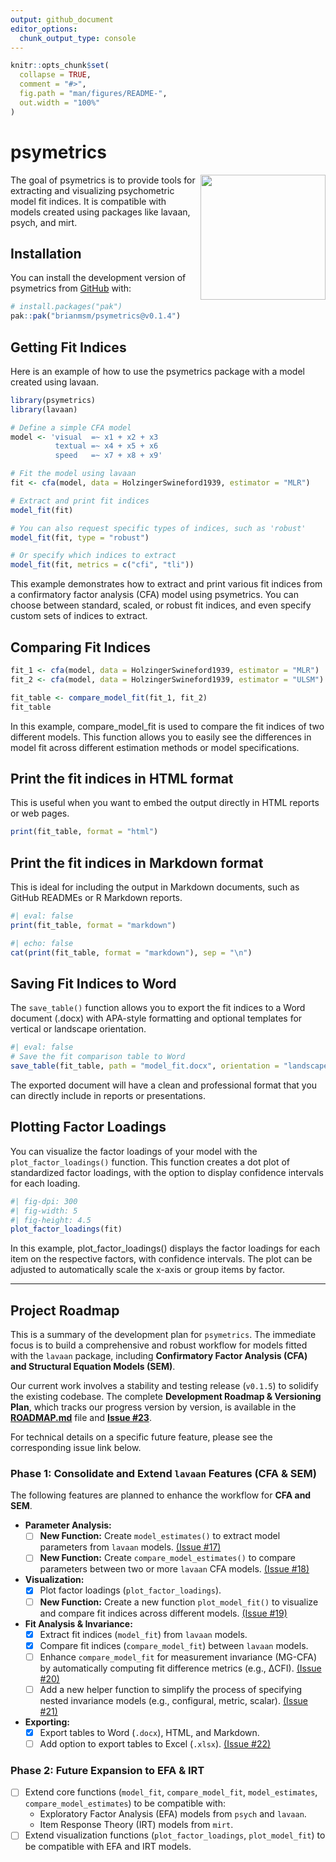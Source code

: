 ```yaml
---
output: github_document
editor_options: 
  chunk_output_type: console
---
```


<!-- README.md is generated from README.Rmd. Please edit that file -->

```r
knitr::opts_chunk$set(
  collapse = TRUE,
  comment = "#>",
  fig.path = "man/figures/README-",
  out.width = "100%"
)
```

# psymetrics

<!-- badges: start --> <!-- badges: end --> 
<img src="man/figures/hexlogo.png" align="right" width="200" />

The goal of psymetrics is to provide tools for extracting and visualizing psychometric model fit indices. It is compatible with models created using packages like lavaan, psych, and mirt.

## Installation

You can install the development version of psymetrics from [GitHub](https://github.com/brianmsm/psymetrics) with:

``` r
# install.packages("pak")
pak::pak("brianmsm/psymetrics@v0.1.4")
```

## Getting Fit Indices

Here is an example of how to use the psymetrics package with a model created using lavaan.

```r
library(psymetrics)
library(lavaan)

# Define a simple CFA model
model <- 'visual  =~ x1 + x2 + x3
          textual =~ x4 + x5 + x6
          speed   =~ x7 + x8 + x9'

# Fit the model using lavaan
fit <- cfa(model, data = HolzingerSwineford1939, estimator = "MLR")

# Extract and print fit indices
model_fit(fit)

# You can also request specific types of indices, such as 'robust'
model_fit(fit, type = "robust")

# Or specify which indices to extract
model_fit(fit, metrics = c("cfi", "tli"))
```

This example demonstrates how to extract and print various fit indices from a confirmatory factor analysis (CFA) model using psymetrics. You can choose between standard, scaled, or robust fit indices, and even specify custom sets of indices to extract.

## Comparing Fit Indices

```r
fit_1 <- cfa(model, data = HolzingerSwineford1939, estimator = "MLR")
fit_2 <- cfa(model, data = HolzingerSwineford1939, estimator = "ULSM")

fit_table <- compare_model_fit(fit_1, fit_2)
fit_table
```

In this example, compare_model_fit is used to compare the fit indices of two different models. This function allows you to easily see the differences in model fit across different estimation methods or model specifications.

## Print the fit indices in HTML format

This is useful when you want to embed the output directly in HTML reports or web pages.

```r
print(fit_table, format = "html")
```

## Print the fit indices in Markdown format

This is ideal for including the output in Markdown documents, such as GitHub READMEs or R Markdown reports.

```r
#| eval: false
print(fit_table, format = "markdown")
```

```r
#| echo: false
cat(print(fit_table, format = "markdown"), sep = "\n")
```

## Saving Fit Indices to Word

The `save_table()` function allows you to export the fit indices to a Word document (.docx) with APA-style formatting and optional templates for vertical or landscape orientation.

```r
#| eval: false
# Save the fit comparison table to Word
save_table(fit_table, path = "model_fit.docx", orientation = "landscape")
```

The exported document will have a clean and professional format that you can directly include in reports or presentations.

## Plotting Factor Loadings

You can visualize the factor loadings of your model with the `plot_factor_loadings()` function. This function creates a dot plot of standardized factor loadings, with the option to display confidence intervals for each loading.

```r
#| fig-dpi: 300
#| fig-width: 5
#| fig-height: 4.5
plot_factor_loadings(fit)
```

In this example, plot_factor_loadings() displays the factor loadings for each item on the respective factors, with confidence intervals. The plot can be adjusted to automatically scale the x-axis or group items by factor.

---

## Project Roadmap

This is a summary of the development plan for `psymetrics`. The immediate focus is to build a comprehensive and robust workflow for models fitted with the `lavaan` package, including **Confirmatory Factor Analysis (CFA) and Structural Equation Models (SEM)**.

Our current work involves a stability and testing release (`v0.1.5`) to solidify the existing codebase. The complete **Development Roadmap & Versioning Plan**, which tracks our progress version by version, is available in the **[ROADMAP.md](ROADMAP.md)** file and **[Issue #23](https://github.com/brianmsm/psymetrics/issues/23)**.

For technical details on a specific future feature, please see the corresponding issue link below.

### **Phase 1: Consolidate and Extend `lavaan` Features (CFA & SEM)**

The following features are planned to enhance the workflow for **CFA and SEM**.

*   **Parameter Analysis:**
    *   [ ] **New Function:** Create `model_estimates()` to extract model parameters from `lavaan` models. [(Issue #17)](https://github.com/brianmsm/psymetrics/issues/17)
    *   [ ] **New Function:** Create `compare_model_estimates()` to compare parameters between two or more `lavaan` CFA models. [(Issue #18)](https://github.com/brianmsm/psymetrics/issues/18)

*   **Visualization:**
    *   [x] Plot factor loadings (`plot_factor_loadings`).
    *   [ ] **New Function:** Create a new function `plot_model_fit()` to visualize and compare fit indices across different models. [(Issue #19)](https://github.com/brianmsm/psymetrics/issues/19)

*   **Fit Analysis & Invariance:**
    *   [x] Extract fit indices (`model_fit`) from `lavaan` models.
    *   [x] Compare fit indices (`compare_model_fit`) between `lavaan` models.
    *   [ ] Enhance `compare_model_fit` for measurement invariance (MG-CFA) by automatically computing fit difference metrics (e.g., ΔCFI). [(Issue #20)](https://github.com/brianmsm/psymetrics/issues/20)
    *   [ ] Add a new helper function to simplify the process of specifying nested invariance models (e.g., configural, metric, scalar). [(Issue #21)](https://github.com/brianmsm/psymetrics/issues/21)

*   **Exporting:**
    *   [x] Export tables to Word (`.docx`), HTML, and Markdown.
    *   [ ] Add option to export tables to Excel (`.xlsx`). [(Issue #22)](https://github.com/brianmsm/psymetrics/issues/22)

### **Phase 2: Future Expansion to EFA & IRT**

*   [ ] Extend core functions (`model_fit`, `compare_model_fit`, `model_estimates`, `compare_model_estimates`) to be compatible with:
    *   Exploratory Factor Analysis (EFA) models from `psych` and `lavaan`.
    *   Item Response Theory (IRT) models from `mirt`.
*   [ ] Extend visualization functions (`plot_factor_loadings`, `plot_model_fit`) to be compatible with EFA and IRT models.